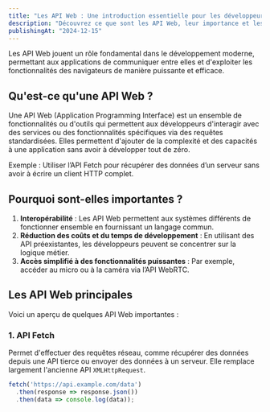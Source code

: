```yaml
---
title: "Les API Web : Une introduction essentielle pour les développeurs"
description: "Découvrez ce que sont les API Web, leur importance et les principales API disponibles pour vos projets de développement."
publishingAt: "2024-12-15"
---
```


Les API Web jouent un rôle fondamental dans le développement moderne, permettant aux applications de communiquer entre elles et d'exploiter les fonctionnalités des navigateurs de manière puissante et efficace.

## Qu'est-ce qu'une API Web ?

Une API Web (Application Programming Interface) est un ensemble de fonctionnalités ou d'outils qui permettent aux développeurs d'interagir avec des services ou des fonctionnalités spécifiques via des requêtes standardisées. Elles permettent d'ajouter de la complexité et des capacités à une application sans avoir à développer tout de zéro.

Exemple : Utiliser l’API Fetch pour récupérer des données d’un serveur sans avoir à écrire un client HTTP complet.

## Pourquoi sont-elles importantes ?

1. **Interopérabilité** : Les API Web permettent aux systèmes différents de fonctionner ensemble en fournissant un langage commun.
2. **Réduction des coûts et du temps de développement** : En utilisant des API préexistantes, les développeurs peuvent se concentrer sur la logique métier.
3. **Accès simplifié à des fonctionnalités puissantes** : Par exemple, accéder au micro ou à la caméra via l’API WebRTC.

## Les API Web principales

Voici un aperçu de quelques API Web importantes :

### 1. **API Fetch**
Permet d'effectuer des requêtes réseau, comme récupérer des données depuis une API tierce ou envoyer des données à un serveur. Elle remplace largement l'ancienne API `XMLHttpRequest`.

```javascript
fetch('https://api.example.com/data')
  .then(response => response.json())
  .then(data => console.log(data));
```
